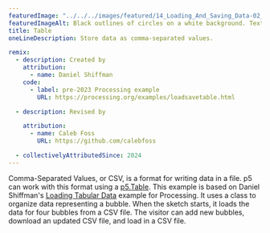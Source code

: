 ```yaml
---
featuredImage: "../../../images/featured/14_Loading_And_Saving_Data-02_Table-thumbnail.png"
featuredImageAlt: Black outlines of circles on a white background. Text below the circles reads "Click and drag to add bubbles."
title: Table
oneLineDescription: Store data as comma-separated values.

remix:
  - description: Created by
    attribution:
      - name: Daniel Shiffman
    code:
      - label: pre-2023 Processing example
        URL: https://processing.org/examples/loadsavetable.html

  - description: Revised by

    attribution:
      - name: Caleb Foss
        URL: https://github.com/calebfoss

  - collectivelyAttributedSince: 2024
---
```


Comma-Separated Values, or CSV, is a format for writing
data in a file. p5 can work with this format using a
<a href="https://p5js.org/reference/p5/p5.Table" target="_blank">p5.Table</a>.
This example is based on Daniel Shiffman's
<a href="https://processing.org/examples/loadsavetable.html" target="_blank">Loading Tabular Data</a>
example for Processing. It uses a class to organize data representing
a bubble. When the sketch starts, it loads the data for four bubbles
from a CSV file. The visitor can add new bubbles, download an updated
CSV file, and load in a CSV file.
